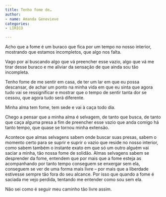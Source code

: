 ```yaml
---
title: Tenho fome de…
author:
- name: Amanda Genevieve
categories:
- LÍRICO

---
```


Acho que a fome é um buraco que fica por um tempo no nosso interior, mostrando que estamos incompletos, que algo nos falta. 

Vago por aí buscando algo que vá preencher esse vazio, algo que vá me tirar desse buraco e me aliviar da sensação de que ainda sou tão incompleta. 

Tenho fome de me sentir em casa, de ter um lar em que eu possa descansar, de achar um ponto na minha vida em que eu sinta que agora tudo vai se ressignificar e mostrar que o tempo de sentir tanta dor se cessou, que agora tudo será diferente. 

Minha alma tem fome, tem sede e vai à caça todo dia. 

Chego a pensar que a minha alma é selvagem, de tanto que busca, de tanto que caça alguma presa a fim de preencher esse vazio que anda comigo há tanto tempo, que quase se tornou minha extensão. 

Acontece que almas selvagens sabem onde buscar suas presas, sabem o momento certo para se suprir e suprir o vazio que reside no nosso interior, como sabem também o instante exato em que só um outro alguém vai saciar a minha, tão nossa fome de solidão. Almas selvagens sabem se desprender da fome, entendem que por mais que a fome esteja as acompanhando por tanto tempo conseguem se enxergar sem ela, conseguem se ver de uma forma mais livre –  por mais que a liberdade estivesse sempre tão fora do seu alcance. Por isso que quando a fome é saciada me vejo perdida, tentando me entender como sou sem ela. 

Não sei como é seguir meu caminho tão livre assim.

<a href="https://instagram.com/Amandaa.ols"><i class="bi bi-instagram"></i></a>
